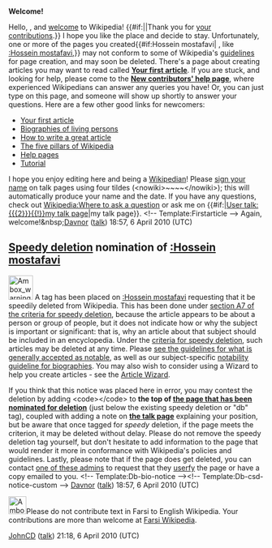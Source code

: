 <article id="26854870" title=User talk:Viahossein>
	<talkpage id="26854870" title="User talk:Viahossein">
'''Welcome!'''

Hello, {{BASEPAGENAME}}, and [[Wikipedia:Welcome, newcomers|welcome]] to Wikipedia! {{#if:||Thank you for [[Special:Contributions/{{PAGENAME}}|your contributions]].}} I hope you like the place and decide to stay. Unfortunately, one or more of the pages you created{{#if:Hossein mostafavi| , like [[:Hossein mostafavi]],}} may not conform to some of Wikipedia's [[Wikipedia:List of policies|guidelines]] for page creation, and may soon be deleted. 
{{Quote box
 | quote  = You may also wish to consider using a Wizard to help you create articles. See the [[Wikipedia:Article wizard 2.0|Article Wizard]]. Thank you.
 | source = 
 | width  = 20%
 | align  = right
}}
There's a page about creating articles you may want to read called '''[[Wikipedia:Your first article|Your first article]]'''. If you are stuck, and looking for help, please come to the '''[[Wikipedia:New contributors' help page|New contributors' help page]]''', where experienced Wikipedians can answer any queries you have! Or, you can just type '''{{t|helpme}}''' on this page, and someone will show up shortly to answer your questions. Here are a few other good links for newcomers:
* [[Wikipedia:Your first article|Your first article]]
* [[Wikipedia:BLP|Biographies of living persons]]
* [[Wikipedia:How to write a great article|How to write a great article]]
* [[Wikipedia:Five pillars|The five pillars of Wikipedia]]
* [[Help:Contents|Help pages]]
* [[Wikipedia:Tutorial|Tutorial]]
I hope you enjoy editing here and being a [[Wikipedia:Wikipedians|Wikipedian]]! Please [[Wikipedia:Sign your posts on talk pages|sign your name]] on talk pages using four tildes (&lt;nowiki&gt;~~~~&lt;/nowiki&gt;); this will automatically produce your name and the date. If you have any questions, check out [[Wikipedia:Where to ask a question]] or ask me on {{#if:|[[User talk:{{{2}}}{{!}}my talk page]]|my talk page}}. &lt;!-- Template:Firstarticle --&gt; Again, welcome!&amp;nbsp;[[User:Davnor|Davnor]] ([[User talk:Davnor|talk]]) 18:57, 6 April 2010 (UTC)

==[[Wikipedia:Criteria for speedy deletion|Speedy deletion]] nomination of [[:Hossein mostafavi]]==
[[Image:Ambox warning_pn.svg|48px|left]] A tag has been placed on [[:Hossein mostafavi]] requesting that it be speedily deleted from Wikipedia. This has been done under [[WP:CSD#A7|section A7 of the criteria for speedy deletion]], because the article appears to be about a person or group of people, but it does not indicate how or why the subject is important or significant: that is, why an article about that subject should be included in an encyclopedia. Under the [[WP:CSD#Articles|criteria for speedy deletion]], such articles may be deleted at any time. Please [[Wikipedia:Notability|see the guidelines for what is generally accepted as notable]], as well as our subject-specific [[Wikipedia:Notability (people)|notability guideline for biographies]]. You may also wish to consider using a Wizard to help you create articles - see the [[Wikipedia:Article wizard2.0|Article Wizard]]. 

If you think that this notice was placed here in error, you may contest the deletion by adding &lt;code&gt;{{tl|hangon}}&lt;/code&gt; to '''the top of [[:Hossein mostafavi|the page that has been nominated for deletion]]''' (just below the existing speedy deletion or &quot;db&quot; tag), coupled with adding a note on '''[[Talk:Hossein mostafavi|the talk page]]''' explaining your position, but be aware that once tagged for ''speedy'' deletion, if the page meets the criterion, it may be deleted without delay. Please do not remove the speedy deletion tag yourself, but don't hesitate to add information to the page that would render it more in conformance with Wikipedia's policies and guidelines. Lastly, please note that if the page does get deleted, you can contact [[:Category:Wikipedia administrators who will provide copies of deleted articles|one of these admins]] to request that they  [[Wikipedia:Userfication#Userfication_of_deleted_content|userfy]] the page or have a copy emailed to you. &lt;!-- Template:Db-bio-notice --&gt;&lt;!-- Template:Db-csd-notice-custom --&gt; [[User:Davnor|Davnor]] ([[User talk:Davnor|talk]]) 18:57, 6 April 2010 (UTC)


[[Image:Ambox warning_pn.svg|35px|left]]Please do not contribute text in Farsi to English Wikipedia. Your contributions are more than welcome at [http://fa.wikipedia.org Farsi Wikipedia].


[[User:JohnCD|JohnCD]] ([[User talk:JohnCD|talk]]) 21:18, 6 April 2010 (UTC)
	</talkpage>
</article>